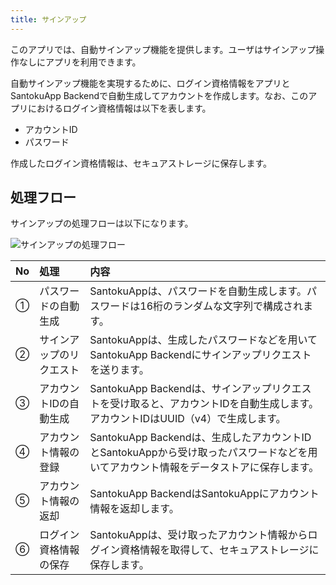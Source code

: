 ```yaml
---
title: サインアップ
---
```


このアプリでは、自動サインアップ機能を提供します。ユーザはサインアップ操作なしにアプリを利用できます。

自動サインアップ機能を実現するために、ログイン資格情報をアプリとSantokuApp Backendで自動生成してアカウントを作成します。なお、このアプリにおけるログイン資格情報は以下を表します。

- アカウントID
- パスワード

作成したログイン資格情報は、セキュアストレージに保存します。

## 処理フロー

サインアップの処理フローは以下になります。

![サインアップの処理フロー](auth-signup-flow.drawio.png)

| No | 処理 | 内容 |
|:--|:--|:--|
| ① | パスワードの自動生成 | SantokuAppは、パスワードを自動生成します。パスワードは16桁のランダムな文字列で構成されます。 |
| ② | サインアップのリクエスト | SantokuAppは、生成したパスワードなどを用いてSantokuApp Backendにサインアップリクエストを送ります。 |
| ③ | アカウントIDの自動生成 | SantokuApp Backendは、サインアップリクエストを受け取ると、アカウントIDを自動生成します。アカウントIDはUUID（v4）で生成します。 |
| ④ | アカウント情報の登録 | SantokuApp Backendは、生成したアカウントIDとSantokuAppから受け取ったパスワードなどを用いてアカウント情報をデータストアに保存します。 |
| ⑤ | アカウント情報の返却 | SantokuApp BackendはSantokuAppにアカウント情報を返却します。|
| ⑥ | ログイン資格情報の保存 | SantokuAppは、受け取ったアカウント情報からログイン資格情報を取得して、セキュアストレージに保存します。 |

